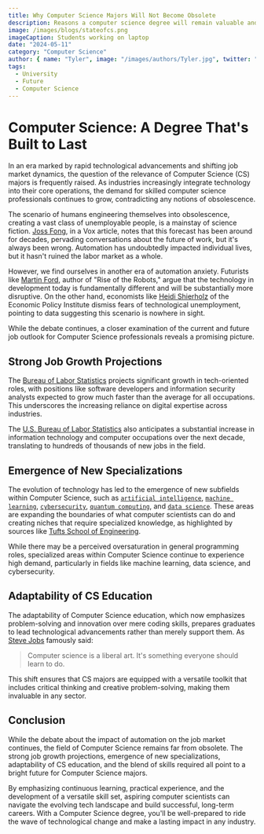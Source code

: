 ---
title: Why Computer Science Majors Will Not Become Obsolete
description: Reasons a computer science degree will remain valuable and relevant in the future.
image: /images/blogs/stateofcs.png
imageCaption: Students working on laptop
date: "2024-05-11"
category: "Computer Science"
author: { name: "Tyler", image: "/images/authors/Tyler.jpg", twitter: "@tylerbryy" }
tags:
  - University
  - Future
  - Computer Science
---

# Computer Science: A Degree That's Built to Last

In an era marked by rapid technological advancements and shifting job market dynamics, the question of the relevance of Computer Science (CS) majors is frequently raised. As industries increasingly integrate technology into their core operations, the demand for skilled computer science professionals continues to grow, contradicting any notions of obsolescence.

The scenario of humans engineering themselves into obsolescence, creating a vast class of unemployable people, is a mainstay of science fiction. [Joss Fong](https://www.vox.com/authors/joss-fong), in a Vox article, notes that this forecast has been around for decades, pervading conversations about the future of work, but it's always been wrong. Automation has undoubtedly impacted individual lives, but it hasn't ruined the labor market as a whole.

However, we find ourselves in another era of automation anxiety. Futurists like [Martin Ford](https://www.amazon.com/Rise-Robots-Technology-Threat-Jobless/dp/0465097537), author of "Rise of the Robots," argue that the technology in development today is fundamentally different and will be substantially more disruptive. On the other hand, economists like [Heidi Shierholz](https://www.epi.org/people/heidi-shierholz/) of the Economic Policy Institute dismiss fears of technological unemployment, pointing to data suggesting this scenario is nowhere in sight.

While the debate continues, a closer examination of the current and future job outlook for Computer Science professionals reveals a promising picture.

## Strong Job Growth Projections

The [Bureau of Labor Statistics](https://www.bls.gov/ooh/computer-and-information-technology/home.htm) projects significant growth in tech-oriented roles, with positions like software developers and information security analysts expected to grow much faster than the average for all occupations. This underscores the increasing reliance on digital expertise across industries.

The [U.S. Bureau of Labor Statistics](https://www.bls.gov/ooh/computer-and-information-technology/home.htm) also anticipates a substantial increase in information technology and computer occupations over the next decade, translating to hundreds of thousands of new jobs in the field.

## Emergence of New Specializations

The evolution of technology has led to the emergence of new subfields within Computer Science, such as [`artificial intelligence`](https://en.wikipedia.org/wiki/Artificial_intelligence), [`machine learning`](https://en.wikipedia.org/wiki/Machine_learning), [`cybersecurity`](https://en.wikipedia.org/wiki/Computer_security), [`quantum computing`](https://en.wikipedia.org/wiki/Quantum_computing), and [`data science`](https://en.wikipedia.org/wiki/Data_science). These areas are expanding the boundaries of what computer scientists can do and creating niches that require specialized knowledge, as highlighted by sources like [Tufts School of Engineering](https://engineering.tufts.edu/cs/prospective-students/undergraduate).

While there may be a perceived oversaturation in general programming roles, specialized areas within Computer Science continue to experience high demand, particularly in fields like machine learning, data science, and cybersecurity.

## Adaptability of CS Education

The adaptability of Computer Science education, which now emphasizes problem-solving and innovation over mere coding skills, prepares graduates to lead technological advancements rather than merely support them. As [Steve Jobs](https://youtu.be/9m68auPIPRk?si=4qfZuOBnTafArxD1) famously said:

> Computer science is a liberal art. It's something everyone should learn to do.

This shift ensures that CS majors are equipped with a versatile toolkit that includes critical thinking and creative problem-solving, making them invaluable in any sector.



## Conclusion

While the debate about the impact of automation on the job market continues, the field of Computer Science remains far from obsolete. The strong job growth projections, emergence of new specializations, adaptability of CS education, and the blend of skills required all point to a bright future for Computer Science majors.

By emphasizing continuous learning, practical experience, and the development of a versatile skill set, aspiring computer scientists can navigate the evolving tech landscape and build successful, long-term careers. With a Computer Science degree, you'll be well-prepared to ride the wave of technological change and make a lasting impact in any industry.